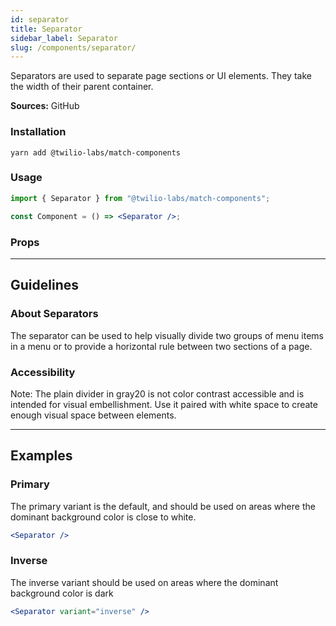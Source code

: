 ```yaml
---
id: separator
title: Separator
sidebar_label: Separator
slug: /components/separator/
---
```



Separators are used to separate page sections or UI elements. They take the width of their parent container.

**Sources:** <Anchor href="https://github.com/twilio-labs/match/tree/main/packages/match-components/src/separator">GitHub</Anchor>

### Installation

```shell
yarn add @twilio-labs/match-components
```

### Usage

```jsx
import { Separator } from "@twilio-labs/match-components";

const Component = () => <Separator />;
```

### Props

<Props of="Separator" />

---

## Guidelines

### About Separators

The separator can be used to help visually divide two groups of menu items in a menu or to provide a horizontal rule between two sections of a page.

### Accessibility

Note: The plain divider in gray20 is not color contrast accessible and is intended for visual embellishment. Use it paired with white space to create enough visual space between elements.

---

## Examples

<ThemeSwitcher />

### Primary

The primary variant is the default, and should be used on areas where the dominant background color is close to white.

```jsx live
<Separator />
```

### Inverse

The inverse variant should be used on areas where the dominant background color is dark

```jsx live bg=darkest
<Separator variant="inverse" />
```
